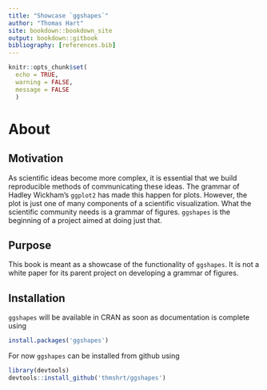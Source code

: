 ```yaml
---
title: "Showcase `ggshapes`"
author: "Thomas Hart"
site: bookdown::bookdown_site
output: bookdown::gitbook
bibliography: [references.bib]
---
```


```r
knitr::opts_chunk$set(
  echo = TRUE,
  warning = FALSE,
  message = FALSE
  )
```

# About {-}

## Motivation {-}

As scientific ideas become more complex, it is essential that we build 
reproducible methods of communicating these ideas. The grammar of Hadley 
Wickham's `ggplot2` has made this happen for plots. However, the plot is just 
one of many components of a scientific visualization. What the scientific community needs is 
a grammar of figures. `ggshapes` is the beginning of a project aimed at doing
just that.

## Purpose {-}

This book is meant as a showcase of the functionality of `ggshapes`. It is not
a white paper for its parent project on developing a grammar of figures.

## Installation {-}

`ggshapes` will be available in CRAN as soon as documentation is complete using

```r
install.packages('ggshapes')
```

For now `ggshapes` can be installed from github using

```r
library(devtools)
devtools::install_github('thmshrt/ggshapes')
```
